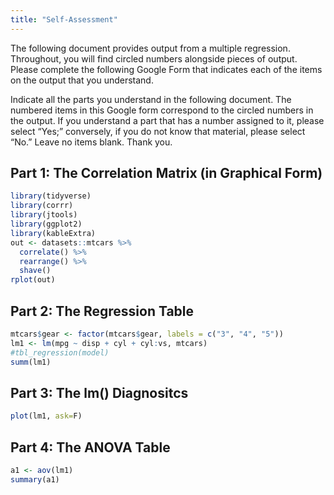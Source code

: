 ```yaml
---
title: "Self-Assessment"
---
```


The following document provides output from a multiple regression. Throughout, you will find circled numbers alongside pieces of output. Please complete the following Google Form that indicates each of the items on the output that you understand.

::: {.callout-important}
Indicate all the parts you understand in the following document.  The numbered items in this Google form correspond to the circled numbers in the output.  If you understand a part that has a number assigned to it, please select "Yes;" conversely, if you do not know that material, please select "No."  Leave no items blank.  Thank you.
:::

## Part 1: The Correlation Matrix (in Graphical Form)

```r
library(tidyverse)
library(corrr)
library(jtools)
library(ggplot2)
library(kableExtra)
out <- datasets::mtcars %>% 
  correlate() %>% 
  rearrange() %>%
  shave()
rplot(out)

```

## Part 2: The Regression Table

```r
mtcars$gear <- factor(mtcars$gear, labels = c("3", "4", "5"))
lm1 <- lm(mpg ~ disp + cyl + cyl:vs, mtcars)
#tbl_regression(model)
summ(lm1)
```

## Part 3: The lm() Diagnositcs


```r
plot(lm1, ask=F)
```
## Part 4: The ANOVA Table

```r
a1 <- aov(lm1)
summary(a1)
```



